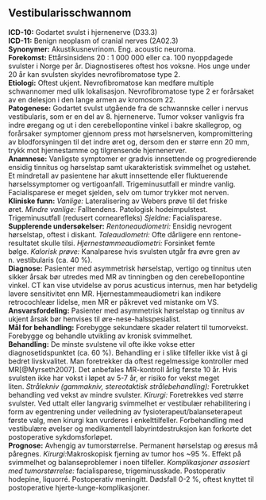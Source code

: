## Vestibularisschwannom {#sec-vestibularisschwannom}

**ICD-10:** Godartet svulst i hjernenerve (D33.3)\
**ICD-11:** Benign neoplasm of cranial nerves (2A02.3)\
**Synonymer:** Akustikusnevrinom. Eng. acoustic neuroma.\
**Forekomst:** Ettårsinsidens 20 : 1 000 000 eller ca. 100 nyoppdagede svulster i Norge per år. Diagnostiseres oftest hos voksne. Hos unge under 20 år kan svulsten skyldes nevrofibromatose type 2.\
**Etiologi:** Oftest ukjent. Nevrofibromatose kan medføre multiple schwannomer med ulik lokalisasjon. Nevrofibromatose type 2 er forårsaket av en delesjon i den lange armen av kromosom 22.\
**Patogenese:** Godartet svulst utgående fra de schwannske celler i nervus vestibularis, som er en del av 8. hjernenerve. Tumor vokser vanligvis fra indre øregang og ut i den cerebellopontine vinkel i bakre skallegrop, og forårsaker symptomer gjennom press mot hørselsnerven, kompromittering av blodforsyningen til det indre øret og, dersom den er større enn 20 mm, trykk mot hjernestamme og tilgrensende hjernenerver.\
**Anamnese:** Vanligste symptomer er gradvis innsettende og progredierende ensidig tinnitus og hørselstap samt ukarakteristisk svimmelhet og ustøhet. Et mindretall av pasientene har akutt innsettende eller fluktuerende hørselssymptomer og vertigoanfall. Trigeminusutfall er mindre vanlig. Facialisparese er meget sjelden, selv om tumor trykker mot nerven.\
**Kliniske funn:** *Vanlige:* Lateralisering av Webers prøve til det friske øret. *Mindre vanlige:* Falltendens. Patologisk hodeimpulstest. Trigeminusutfall (redusert cornearefleks) *Sjeldne:* Facialisparese.\
**Supplerende undersøkelser:** *Rentoneaudiometri:* Ensidig nevrogent hørselstap, oftest i diskant. *Taleaudiometri:* Ofte dårligere enn rentone-resultatet skulle tilsi. *Hjernestammeaudiometri:* Forsinket femte bølge. *Kalorisk prøve:* Kanalparese hvis svulsten utgår fra øvre gren av n. vestibularis (ca. 40 %).\
**Diagnose:** Pasienter med asymmetrisk hørselstap, vertigo og tinnitus uten sikker årsak bør utredes med MR av tinningben og den cerebellopontine vinkel. CT kan vise utvidelse av porus acusticus internus, men har betydelig lavere sensitivitet enn MR. Hjernestammeaudiometri kan indikere retrocochleær lidelse, men MR er påkrevet ved mistanke om VS.\
**Ansvarsfordeling:** Pasienter med asymmetrisk hørselstap og tinnitus av ukjent årsak bør henvises til øre-nese-halsspesialist.\
**Mål for behandling:** Forebygge sekundære skader relatert til tumorvekst. Forebygge og behandle utvikling av kronisk svimmelhet.\
**Behandling:** De minste svulstene vil ofte ikke vokse etter diagnosetidspunktet (ca. 60 %). Behandling er i slike tilfeller ikke vist å gi bedret livskvalitet. Man foretrekker da oftest regelmessige kontroller med MR[@Myrseth2007]. Det anbefales MR-kontroll årlig første 10 år. Hvis svulsten ikke har vokst i løpet av 5-7 år, er risiko for vekst meget liten. *Strålekniv (gammakniv, stereotaktisk strålebehandling):* Foretrukket behandling ved vekst av mindre svulster. *Kirurgi:* Foretrekkes ved større svulster. Ved uttalt eller langvarig svimmelhet er vestibulær rehabilitering i form av egentrening under veiledning av fysioterapeut/balanseterapeut første valg, men kirurgi kan vurderes i enkelttilfeller. Forbehandling med vestibulære øvelser og medikamentell labyrintdestruksjon kan forkorte det postoperative sykdomsforløpet.\
**Prognose:** Avhengig av tumorstørrelse. Permanent hørselstap og øresus må påregnes. *Kirurgi:*Makroskopisk fjerning av tumor hos \~95 %. Effekt på svimmelhet og balanseproblemer i noen tilfeller. *Komplikasjoner assosiert med tumorstørrelse:* facialisparese, trigeminusskade. Postoperativ hodepine, liquorré. Postoperativ meningitt. Dødsfall 0-2 %, oftest knyttet til postoperative hjerte-lunge-komplikasjoner.
